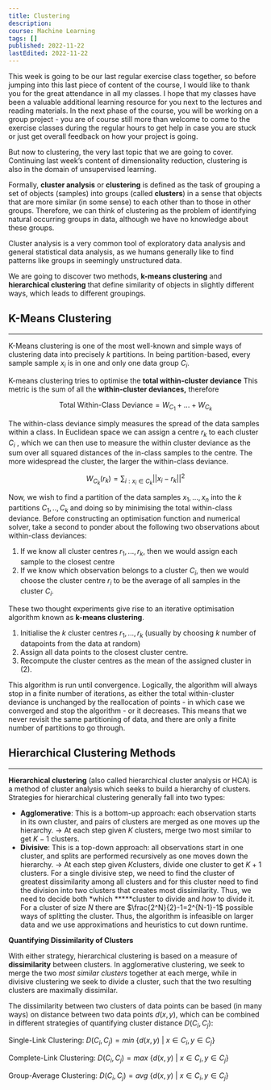 ```yaml
---
title: Clustering
description:
course: Machine Learning
tags: []
published: 2022-11-22
lastEdited: 2022-11-22
---
```


This week is going to be our last regular exercise class together, so before jumping into this last piece of content of the course, I would like to
thank you for the great attendance in all my classes. I hope that my classes have been a valuable additional learning resource for you next to the
lectures and reading materials. In the next phase of the course, you will be working on a group project - you are of course still more than welcome to
come to the exercise classes during the regular hours to get help in case you are stuck or just get overall feedback on how your project is going.

But now to clustering, the very last topic that we are going to cover. Continuing last week’s content of dimensionality reduction, clustering is also
in the domain of unsupervised learning.

Formally, **cluster analysis** or **clustering** is defined as the task of grouping a set of objects (samples) into groups (called **clusters**) in a
sense that objects that are more similar (in some sense) to each other than to those in other groups. Therefore, we can think of clustering as the
problem of identifying natural occurring groups in data, although we have no knowledge about these groups.

Cluster analysis is a very common tool of exploratory data analysis and general statistical data analysis, as we humans generally like to find
patterns like groups in seemingly unstructured data.

We are going to discover two methods, **k-means clustering** and **hierarchical clustering** that define similarity of objects in slightly different
ways, which leads to different groupings.

## K-Means Clustering

---

K-Means clustering is one of the most well-known and simple ways of clustering data into precisely $k$ partitions. In being partition-based, every
sample sample $x_i$ is in one and only one data group $C_i$.

K-means clustering tries to optimise the **total within-cluster deviance** This metric is the sum of all the **within-cluster deviances,** therefore

$$
\text{Total Within-Class Deviance}=W_{C_1}+...+W_{C_k}
$$

The within-class deviance simply measures the spread of the data samples within a class. In Euclidean space we can assign a centre $r_k$ to each
cluster $C_i$ , which we can then use to measure the within cluster deviance as the sum over all squared distances of the in-class samples to the
centre. The more widespread the cluster, the larger the within-class deviance.

$$
W_{C_k}(r_k)=\sum_{i:x_i\in C_k}||x_i-r_k||^2
$$

Now, we wish to find a partition of the data samples $x_1, ..., x_n$ into the $k$ partitions $C_1, ..,C_k$ and doing so by minimising the total
within-class deviance. Before constructing an optimisation function and numerical solver, take a second to ponder about the following two observations
about within-class deviances:

1. If we know all cluster centres $r_1, ... , r_k$, then we would assign each sample to the closest centre
2. If we know which observation belongs to a cluster $C_i$, then we would choose the cluster centre $r_i$ to be the average of all samples in the
   cluster $C_i$.

These two thought experiments give rise to an iterative optimisation algorithm known as **k-means clustering**.

1. Initialise the $k$ cluster centres $r_1,...,r_k$ (usually by choosing $k$ number of datapoints from the data at random)
2. Assign all data points to the closest cluster centre.
3. Recompute the cluster centres as the mean of the assigned cluster in $(2)$.

This algorithm is run until convergence. Logically, the algorithm will always stop in a finite number of iterations, as either the total
within-cluster deviance is unchanged by the reallocation of points - in which case we converged and stop the algorithm - or it decreases. This means
that we never revisit the same partitioning of data, and there are only a finite number of partitions to go through.

## Hierarchical Clustering Methods

---

**Hierarchical clustering** (also called hierarchical cluster analysis or HCA) is a method of cluster analysis which seeks to build a hierarchy of
clusters. Strategies for hierarchical clustering generally fall into two types:

- **Agglomerative**: This is a bottom-up approach: each observation starts in its own cluster, and pairs of clusters are merged as one moves up the
  hierarchy. → At each step given $K$ clusters, merge two most similar to get $K-1$ clusters.
- **Divisive**: This is a top-down approach: all observations start in one cluster, and splits are performed recursively as one moves down the
  hierarchy. → At each step given $K$clusters, divide one cluster to get $K+1$ clusters. For a single divisive step, we need to find the cluster of
  greatest dissimilarity among all clusters and for this cluster need to find the division into two clusters that creates most dissimilarity. Thus, we
  need to decide both \*which **\***cluster to divide and _how_ to divide it. For a cluster of size $N$ there are $\frac{2^N}{2}-1=2^{N-1}-1$ possible
  ways of splitting the cluster. Thus, the algorithm is infeasible on larger data and we use approximations and heuristics to cut down runtime.

**Quantifying Dissimilarity of Clusters**

With either strategy, hierarchical clustering is based on a measure of **dissimilarity** between clusters. In agglomerative clustering, we seek to
merge the two _most similar clusters_ together at each merge, while in divisive clustering we seek to divide a cluster, such that the two resulting
clusters are maximally dissimilar.

The dissimilarity between two clusters of data points can be based (in many ways) on distance between two data points $d(x,y)$, which can be combined
in different strategies of quantifying cluster distance $D(C_i, C_j)$:

Single-Link Clustering: $D(C_i, C_j)=min\ \{d(x,y)\ |\ x\in C_i, y\in C_j\}$

Complete-Link Clustering: $D(C_i, C_j)=max\ \{d(x,y)\ |\ x\in C_i, y\in C_j\}$

Group-Average Clustering: $D(C_i, C_j)=avg\ \{d(x,y)\ |\ x\in C_i, y\in C_j\}$
